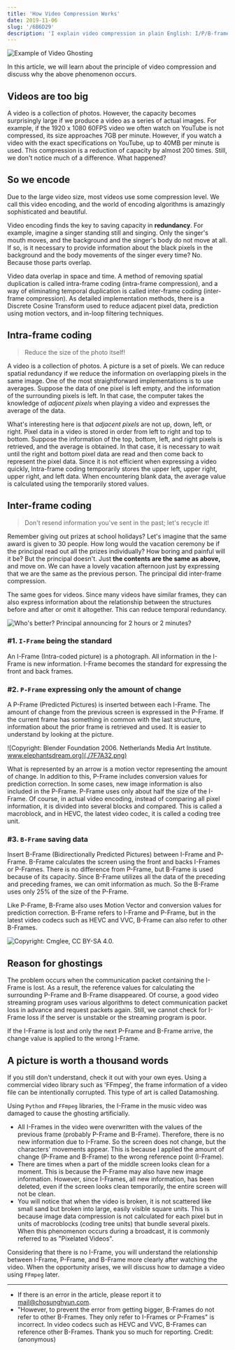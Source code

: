 ```yaml
---
title: 'How Video Compression Works'
date: 2019-11-06
slug: '/6B6D29'
description: 'I explain video compression in plain English: I/P/B‑frames, redundancy, and why packet loss causes ghosting and pixelation'
---
```


![Example of Video Ghosting](./715FD6.png)

In this article, we will learn about the principle of video compression and discuss why the above phenomenon occurs.

## Videos are too big

A video is a collection of photos. However, the capacity becomes surprisingly large if we produce a video as a series of actual images. For example, if the 1920 x 1080 60FPS video we often watch on YouTube is not compressed, its size approaches 7GB per minute. However, if you watch a video with the exact specifications on YouTube, up to 40MB per minute is used. This compression is a reduction of capacity by almost 200 times. Still, we don't notice much of a difference. What happened?

## So we encode

Due to the large video size, most videos use some compression level. We call this video encoding, and the world of encoding algorithms is amazingly sophisticated and beautiful.

Video encoding finds the key to saving capacity in **redundancy**. For example, imagine a singer standing still and singing. Only the singer's mouth moves, and the background and the singer's body do not move at all. If so, is it necessary to provide information about the black pixels in the background and the body movements of the singer every time? No. Because those parts overlap.

Video data overlap in space and time. A method of removing spatial duplication is called intra-frame coding (intra-frame compression), and a way of eliminating temporal duplication is called inter-frame coding (inter-frame compression). As detailed implementation methods, there is a Discrete Cosine Transform used to reduce adjacent pixel data, prediction using motion vectors, and in-loop filtering techniques.

## Intra-frame coding

> Reduce the size of the photo itself!

A video is a collection of photos. A picture is a set of pixels. We can reduce spatial redundancy if we reduce the information on overlapping pixels in the same image. One of the most straightforward implementations is to use averages. Suppose the data of one pixel is left empty, and the information of the surrounding pixels is left. In that case, the computer takes the knowledge of _adjacent pixels_ when playing a video and expresses the average of the data.

What's interesting here is that _adjacent pixels_ are not up, down, left, or right. Pixel data in a video is stored in order from left to right and top to bottom. Suppose the information of the top, bottom, left, and right pixels is retrieved, and the average is obtained. In that case, it is necessary to wait until the right and bottom pixel data are read and then come back to represent the pixel data. Since it is not efficient when expressing a video quickly, Intra-frame coding temporarily stores the upper left, upper right, upper right, and left data. When encountering blank data, the average value is calculated using the temporarily stored values.

## Inter-frame coding

> Don't resend information you've sent in the past; let's recycle it!

Remember giving out prizes at school holidays? Let's imagine that the same award is given to 30 people. How long would the vacation ceremony be if the principal read out all the prizes individually? How boring and painful will it be? But the principal doesn't. Just **the contents are the same as above,** and move on. We can have a lovely vacation afternoon just by expressing that we are the same as the previous person. The principal did inter-frame compression.

The same goes for videos. Since many videos have similar frames, they can also express information about the relationship between the structures before and after or omit it altogether. This can reduce temporal redundancy.

![Who's better? Principal announcing for 2 hours or 2 minutes?](./D04B1D.png)

### #1. `I-Frame` being the standard

An I-Frame (Intra-coded picture) is a photograph. All information in the I-Frame is new information. I-Frame becomes the standard for expressing the front and back frames.

### #2. `P-Frame` expressing only the amount of change

A P-Frame (Predicted Pictures) is inserted between each I-Frame. The amount of change from the previous screen is expressed in the P-Frame. If the current frame has something in common with the last structure, information about the prior frame is retrieved and used. It is easier to understand by looking at the picture.

![Copyright: Blender Foundation 2006. Netherlands Media Art Institute. www.elephantsdream.org](./7F7A32.png)

What is represented by an arrow is a motion vector representing the amount of change. In addition to this, P-Frame includes conversion values for prediction correction. In some cases, new image information is also included in the P-Frame. P-Frame uses only about half the size of the I-Frame. Of course, in actual video encoding, instead of comparing all pixel information, it is divided into several blocks and compared. This is called a macroblock, and in HEVC, the latest video codec, it is called a coding tree unit.

### #3. `B-Frame` saving data

Insert B-Frame (Bidirectionally Predicted Pictures) between I-Frame and P-Frame. B-Frame calculates the screen using the front and backs I-Frames or P-Frames. There is no difference from P-Frame, but B-Frame is used because of its capacity. Since B-Frame utilizes all the data of the preceding and preceding frames, we can omit information as much. So the B-Frame uses only 25% of the size of the P-Frame.

Like P-Frame, B-Frame also uses Motion Vector and conversion values for prediction correction. B-Frame refers to I-Frame and P-Frame, but in the latest video codecs such as HEVC and VVC, B-Frame can also refer to other B-Frames.

![Copyright: Cmglee, CC BY-SA 4.0.](./FBEE20.png)

## Reason for ghostings

The problem occurs when the communication packet containing the I-Frame is lost. As a result, the reference values for calculating the surrounding P-Frame and B-Frame disappeared. Of course, a good video streaming program uses various algorithms to detect communication packet loss in advance and request packets again. Still, we cannot check for I-Frame loss if the server is unstable or the streaming program is poor.

If the I-Frame is lost and only the next P-Frame and B-Frame arrive, the change value is applied to the wrong I-Frame.

## A picture is worth a thousand words

If you still don't understand, check it out with your own eyes. Using a commercial video library such as 'FFmpeg', the frame information of a video file can be intentionally corrupted. This type of art is called Datamoshing.

Using `Python` and `FFmpeg` libraries, the I-Frame in the music video was damaged to cause the ghosting artificially.


<YouTube id="ND60AIQg4bQ" />

- All I-Frames in the video were overwritten with the values of the previous frame (probably P-Frame and B-Frame). Therefore, there is no new information due to I-Frame. So the screen does not change, but the characters' movements appear. This is because I applied the amount of change (P-Frame and B-Frame) to the wrong reference point (I-Frame).
- There are times when a part of the middle screen looks clean for a moment. This is because the P-Frame may also have new image information. However, since I-Frames, all new information, has been deleted, even if the screen looks clean temporarily, the entire screen will not be clean.
- You will notice that when the video is broken, it is not scattered like small sand but broken into large, easily visible square units. This is because image data compression is not calculated for each pixel but in units of macroblocks (coding tree units) that bundle several pixels. When this phenomenon occurs during a broadcast, it is commonly referred to as "Pixelated Videos".

Considering that there is no I-Frame, you will understand the relationship between I-Frame, P-Frame, and B-Frame more clearly after watching the video. When the opportunity arises, we will discuss how to damage a video using `FFmpeg` later.

---

- If there is an error in the article, please report it to [mail@chosunghyun.com](./mailto:mail@chosunghyun.com).
- "However, to prevent the error from getting bigger, B-Frames do not refer to other B-Frames. They only refer to I-Frames or P-Frames" is incorrect. In video codecs such as HEVC and VVC, B-Frames can reference other B-Frames. Thank you so much for reporting. Credit: (anonymous)
